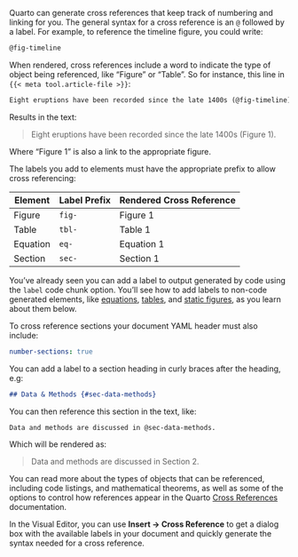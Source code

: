 Quarto can generate cross references that keep track of numbering and linking for you. The general syntax for a cross reference is an `@` followed by a label. For example, to reference the timeline figure, you could write:

``` markdown
@fig-timeline
```

When rendered, cross references include a word to indicate the type of object being referenced, like "Figure" or "Table". So for instance, this line in `{{< meta tool.article-file >}}`:

``` markdown
Eight eruptions have been recorded since the late 1400s (@fig-timeline).
```

Results in the text:

> Eight eruptions have been recorded since the late 1400s (Figure 1).

Where "Figure 1" is also a link to the appropriate figure.

The labels you add to elements must have the appropriate prefix to allow cross referencing:

| Element  | Label Prefix | Rendered Cross Reference |
|----------|--------------|--------------------------|
| Figure   | `fig-`       | Figure 1                 |
| Table    | `tbl-`       | Table 1                  |
| Equation | `eq-`        | Equation 1               |
| Section  | `sec-`       | Section 1                |

You've already seen you can add a label to output generated by code using the `label` code chunk option. You'll see how to add labels to non-code generated elements, like [equations](#equations), [tables](#tables), and [static figures](#static-figures), as you learn about them below.

To cross reference sections your document YAML header must also include:

```yaml
number-sections: true
```

You can add a label to a section heading in curly braces after the heading, e.g:

```markdown
## Data & Methods {#sec-data-methods}
```

You can then reference this section in the text, like:

```markdown
Data and methods are discussed in @sec-data-methods.
```

Which will be rendered as:

> Data and methods are discussed in Section 2.

You can read more about the types of objects that can be referenced, including code listings, and mathematical theorems, as well as some of the options to control how references appear in the Quarto [Cross References](/docs/authoring/cross-references.qmd) documentation.


::: {.content-visible unless-meta="tool.is_jupyterlab"}

In the Visual Editor, you can use **Insert -> Cross Reference** to get a dialog box with the available labels in your document and quickly generate the syntax needed for a cross reference.
:::
